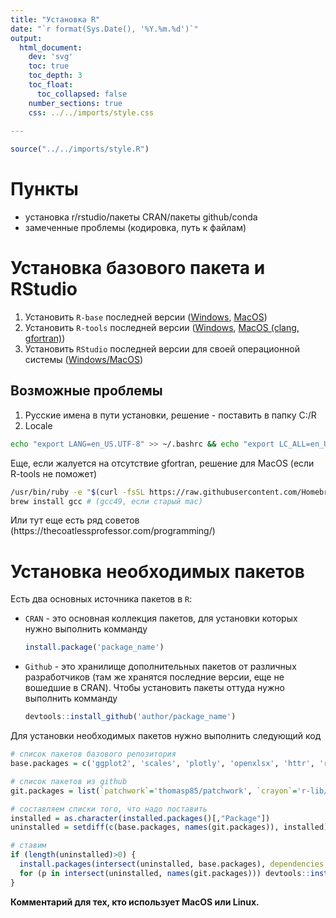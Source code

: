 ```yaml
---
title: "Установка R"
date: "`r format(Sys.Date(), '%Y.%m.%d')`"
output: 
  html_document:
    dev: 'svg'
    toc: true
    toc_depth: 3
    toc_float: 
      toc_collapsed: false
    number_sections: true
    css: ../../imports/style.css
    
---
```


```r
source("../../imports/style.R")
```

# Пункты

* установка r/rstudio/пакеты CRAN/пакеты github/conda
* замеченные проблемы (кодировка, путь к файлам)


# Установка базового пакета и RStudio

1. Установить `R-base` последней версии ([Windows](https://cran.r-project.org/bin/windows/base/), [MacOS](https://cran.r-project.org/bin/macosx/))
2. Установить `R-tools` последней версии ([Windows](https://cran.r-project.org/bin/windows/Rtools/), [MacOS (clang, gfortran)](https://cran.r-project.org/bin/macosx/tools))
3. Установить `RStudio` последней версии для своей операционной системы ([Windows/MacOS](https://www.rstudio.com/products/rstudio/download/#download))

## Возможные проблемы

1. Русские имена в пути установки, решение - поставить в папку C:/R
2. Locale

```bash
echo "export LANG=en_US.UTF-8" >> ~/.bashrc && echo "export LC_ALL=en_US.UTF-8" >> ~/.bashrc && source ~/.bashrc
```

Еще, если жалуется на отсутствие gfortran, решение для MacOS (если R-tools не поможет)

```bash
/usr/bin/ruby -e "$(curl -fsSL https://raw.githubusercontent.com/Homebrew/install/master/install)"
brew install gcc # (gcc49, если старый mac)
```

Или тут еще есть ряд советов (https://thecoatlessprofessor.com/programming/)

# Установка необходимых пакетов

Есть два основных источника пакетов в `R`:

* `CRAN` - это основная коллекция пакетов, для установки которых нужно выполнить комманду
  ```r
  install.package('package_name')
  ```
  
* `Github` - это хранилище дополнительных пакетов от различных разработчиков (там же хранятся последние версии, еще не вошедшие в CRAN). Чтобы установить пакеты оттуда нужно выполнить комманду
  ```r
  devtools::install_github('author/package_name')
  ```

Для установки необходимых пакетов нужно выполнить следующий код

```r
# список пакетов базового репозитория
base.packages = c('ggplot2', 'scales', 'plotly', 'openxlsx', 'httr', 'rvest', 'ggpubr', 'lattice', 'reshape2', 'repr', 'car', 'sinaplot', 'cowplot', 'dplyr', 'curl', 'ggforce', 'gridExtra', 'knitr', 'multcomp', 'drc', 'RColorBrewer', 'rmarkdown', 'boot', 'nlme', 'caret', 'ipred', 'e1071', 'readxl', 'naniar', 'effsize', 'dunn.test', 'magrittr', 'officer', 'rvg', 'profvis', 'lubridate', 'remedy', 'glue', 'esquisse', 'ggalt', 'devtools', 'ggExtra', 'tidyverse', 'broom', 'gsheet', 'jtools', 'huxtable')

# список пакетов из github
git.packages = list(`patchwork`='thomasp85/patchwork', `crayon`='r-lib/crayon', `rstatix`='kassambara/rstatix')

# составляем списки того, что надо поставить
installed = as.character(installed.packages()[,"Package"])
uninstalled = setdiff(c(base.packages, names(git.packages)), installed)

# ставим
if (length(uninstalled)>0) {
  install.packages(intersect(uninstalled, base.packages), dependencies = TRUE)
  for (p in intersect(uninstalled, names(git.packages))) devtools::install_github(git.packages[[p]])
}
```

**Комментарий для тех, кто использует MacOS или Linux.**

